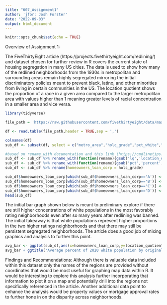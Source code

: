 ```yaml
---
title: "607_Assignment1"
author: 'jfor: Josh Forster'
date: "2022-09-03"
output: html_document
---
```


```r
knitr::opts_chunk$set(echo = TRUE)
```

Overview of Assignment 1:

The FiveThirtyEight article (https://projects.fivethirtyeight.com/redlining/) and dataset chosen for further review in R covers the current state of housing segregation in many US cities. The data is used to show how many of the redlined neighborhoods from the 1930s in metropolitan and surrounding areas remain highly segregated mirroring the initial discriminatory policies meant to prevent black, latino, and other minorities from living in certain communities in the US. The location quotient shows the proportion of a race in a given area compared to the larger metropolitan area with values higher than 1 meaning greater levels of racial concentration in a smaller area and vice versa.


```r
library(tidyverse)

file_path = 'https://raw.githubusercontent.com/fivethirtyeight/data/master/redlining/metro-grades.csv'

df <- read.table(file_path,header = TRUE,sep = ',')

colnames(df)
sub_df <- subset(df, select = c("metro_area","holc_grade","pct_white","pct_black","pct_hisp","pct_asian","pct_other"      ,"lq_white","lq_black","lq_hisp","lq_asian","lq_other"))

#based on rename_with documentation and this link (https://cmdlinetips.com/2022/03/how-to-replace-multiple-column-names-of-a-dataframe-with-tidyverse/)
sub_df <- sub_df %>% rename_with(function(rename){gsub('lq','location_quotient',rename)})
sub_df <- sub_df %>% rename_with(function(rename){gsub('pct','percent',rename)})
sub_df <- sub_df %>% rename(homeowners_loan_corp = holc_grade)

sub_df$homeowners_loan_corp[which(sub_df$homeowners_loan_corp=='A')] <- "Best"
sub_df$homeowners_loan_corp[which(sub_df$homeowners_loan_corp=='B')] <- "Desirable"
sub_df$homeowners_loan_corp[which(sub_df$homeowners_loan_corp=='C')] <- "Declining"
sub_df$homeowners_loan_corp[which(sub_df$homeowners_loan_corp=='D')] <- "Hazardous"
head(sub_df)
```

The initial bar graph shown below is meant to preliminary explore if there are still higher concentrations of white populations in the most favorably rating neighborhoods even after so many years after redlining was banned. The initial takeaway is that white populations represent higher proportions in the two higher ratings neighborhoods and that there may still be persistent segregated neighborhoods. The article does a good job of mixing graphics and analysis to further this point.
```r
avg_bar <- ggplot(sub_df,aes(x=homeowners_loan_corp,y=location_quotient_white))+stat_summary(fun = 'mean',geom='bar')
avg_bar + ggtitle('Average percent of 2020 white population by original ranking of neighborhood')+xlab('Original Area Ranking')+ylab('Average Percent of White Residents')
```

Findings and Recommendations: Although there is valuable data included within this dataset only the names of the regions are provided without coordinates that would be most useful for graphing map data within R. It would be interesting to explore this analysis further incorporating that information to plot it on a map and potentially drill into the regions not specifically referenced in the article. Another additional data point to enhance the analysis  would be property values or mortgage approval rates to further hone in on the disparity across neighborhoods.
